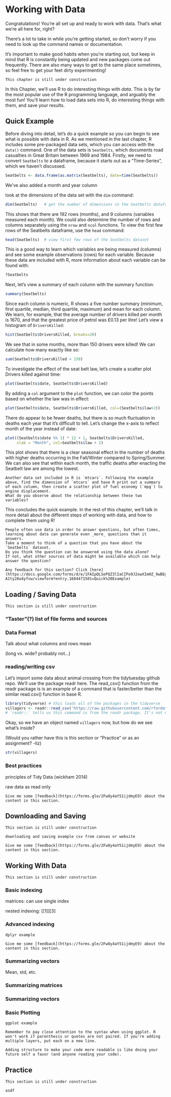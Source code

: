 # Working with Data

Congratulations! You're all set up and ready to work with data. That's what we're all here for, right? 

There's a lot to take in while you're getting started, so don't worry if you need to look up the command names or documentation. 

It's important to make good habits when you're starting out, but keep in mind that R is constantly being updated and new packages come out frequently. There are also many ways to get to the same place sometimes, so feel free to get your feet dirty experimenting! 

```block
This chapter is still under construction
```

In this Chapter, we'll use R to do interesting things with _data_.
This is by far the most popular use of the R programming language, and arguably the most fun!
You'll learn how to load data sets into R, do interesting things with them, and save your results.

## Quick Example

Before diving into detail, let's do a quick example so you can begin to see what is possible with data in R.
As we mentioned in the last chapter, R includes some pre-packaged data sets, which you can access with the `data()` command.
One of the data sets is `Seatbelts`, which documents road casualties in Great Britain between 1969 and 1984.
Firstly, we need to convert `Seatbelts` to a dataframe, because it starts out as a "Time-Series", which we haven't discussed.
```r
Seatbelts <- data.frame(as.matrix(Seatbelts), date=time(Seatbelts))
```

We've also added a month and year column 

look at the dimensions of the data set with the `dim` command:
```r
dim(Seatbelts)   # get the number of dimensions in the Seatbelts dataframe
```
This shows that there are 192 rows (months), and 9 columns (variables measured each month).
We could also determine the number of rows and columns separately using the `nrow` and `ncol` functions.
To view the first few rows of the Seatbelts dataframe, use the `head` command:

```r
head(Seatbelts)  # view first few rows of the Seatbelts dataset
```

This is a good way to learn which variables are being measured (columns) and see some example observations (rows) for each variable.
Because these data are included with R, more information about each variable can be found with:

```r
?Seatbelts
```

Next, let's view a summary of each column with the summary function:

```r
summary(Seatbelts)
```

Since each column is numeric, R shows a five number summary (minimum, first quartile, median, third quartile, maximum) and mean for each column. 
We learn, for example, that the average number of drivers killed per month is 1670, and that the greatest price of petrol was £0.13 per litre!
Let's view a histogram of `DriversKilled`:

```r
hist(Seatbelts$DriversKilled, breaks=20)
```
We see that in some months, more than 150 drivers were killed!
We can calculate how many exactly like so:

```r
sum(Seatbelts$DriversKilled > 150)
```
To investigate the effect of the seat belt law, let's create a scatter plot Drivers killed against time:
```r
plot(Seatbelts$date, Seatbelts$DriversKilled)
```
By adding a `col` argument to the `plot` function, we can color the points based on whether the law was in effect:

```r
plot(Seatbelts$date, Seatbelts$DriversKilled, col=(Seatbelts$law+2))
```

There do appear to be fewer deaths, but there is so much fluctuation in deaths each year that it's difficult to tell.
Let's change the x-axis to reflect month of the year instead of date:

```r
plot((Seatbelts$date %% 1) * 12 + 1, Seatbelts$DriversKilled, 
     xlab = "Month", col=Seatbelts$law + 2)
```
This plot shows that there is a clear seasonal effect in the number of deaths with higher deaths occurring in the Fall/Winter compared to Spring/Summer.
We can also see that within each month, the traffic deaths after enacting the Seatbelt law are among the lowest.

```block
Another data set included in R is `mtcars`. Following the example above, find the dimension of `mtcars` and have R print out a summary of each column, then create a scatter plot of fuel economy (`mpg`) to engine displacement.
What do you observe about the relationship between these two variables?
```

This concludes the quick example.
In the rest of this chapter, we'll talk in more detail about the different steps of working with data, and how to complete them using R!

```block
People often use data in order to answer questions, but often times, learning about data can generate even _more_ questions than it answers.
Take a moment to think of a question that you have about the `Seatbelts` dataset. 
Do you think the question can be answered using the data alone?
If not, what other sources of data might be available which can help answer the question?
```

```block
Any feedback for this section? Click [here](https://docs.google.com/forms/d/e/1FAIpQLSePQZ3lIaCIPo9J2owXImHZ_9wBEgTo21A0s-A1ty28u4yfvw/viewform?entry.1684471501=Quick%20Example)
``` 

## Loading / Saving Data


```block
This section is still under construction
```


### "Taster"(?) list of file forms and sources

### Data Format

Talk about what columns and rows mean 

(long vs. wide? probably not...)

### reading/writing csv

Let's import some data about animal crossing from the tidytuesday github repo. We'll use the package readr here. The read_csv() function from the readr package is is an example of a command that is faster/better than the similar read.csv() function in base R.

```r
library(tidyverse) # this loads all of the packages in the tidyverse
villagers <- readr::read_csv('https://raw.githubusercontent.com/rfordatascience/tidytuesday/master/data/2020/2020-05-05/villagers.csv') 
# `readr::` tells us this command is from the readr package. It's not necessary if there is no conflicting command (ex. another package has a command called `read_csv()` but here it gives us context. Using read_csv() will work just as well.
```

Okay, so we have an object named `villagers` now, but how do we see what's inside? 

(Would you rather have this is this section or "Practice" or as an assignment? -liz)

```r
str(villagers)
```

### Best practices

principles of Tidy Data (wickham 2014)

raw data as read only 

```block
Give me some [feedback](https://forms.gle/2Fw8y4aY51ijdmyE9) about the content in this section.
```

## Downloading and Saving 



```block
This section is still under construction
```
```block
downloading and saving example csv from canvas or website
```
```block
Give me some [feedback](https://forms.gle/2Fw8y4aY51ijdmyE9) about the content in this section.
```

## Working With Data

```block
This section is still under construction
```

### Basic indexing

matrices: can use single index

nested indexing: [[1]][3]

### Advanced indexing

```block
dplyr example
```
```block
Give me some [feedback](https://forms.gle/2Fw8y4aY51ijdmyE9) about the content in this section.
```

### Summarizing vectors

Mean, std, etc.

### Summarizing matrices

### Summarizing vectors

### Basic Plotting

```block
ggplot example
```
```block
Remember to pay close attention to the syntax when using ggplot. R won't work if parenthesis or quotes are not paired. If you're adding multiple layers, put each on a new line.

Adding structure to make your code more readable is like doing your future self a favor (and anyone reading your code).
```

## Practice

```block
This section is still under construction
```

```block
asdf
```

